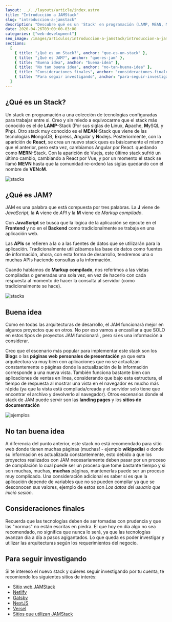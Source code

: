 ```yaml
---
layout: ../../layouts/article/index.astro
title: "Introducción a JAMStack"
slug: "introduccion-a-jamstack"
description: "Descubre qué es un 'Stack' en programación (LAMP, MEAN, MERN, VENOM) y qué es JAMstack (JavaScript, APIs, Markup compilado). Aprende sobre sus ventajas y desventajas,  y cuándo JAMstack es ideal (blogs, landing pages) o no (sitios con actualización constante). ¡Explora esta arquitectura web moderna!"
date: 2020-04-26T03:00:00-03:00
categories: ["web-development"]
seo_image: /images/articulos/introduccion-a-jamstack/introduccion-a-jamstack.webp
sections:
  [
    { title: "¿Qué es un Stack?", anchor: "que-es-un-stack" },
    { title: "¿Qué es JAM?", anchor: "que-es-jam" },
    { title: "Buena idea", anchor: "buena-idea" },
    { title: "No tan buena idea", anchor: "no-tan-buena-idea" },
    { title: "Consideraciones finales", anchor: "consideraciones-finales" },
    { title: "Para seguir investigando", anchor: "para-seguir-investigando" },
  ]
---
```


<h2 id="que-es-un-stack">¿Qué es un Stack?</h2>

Un stack en programación a una colección de tecnologías configuradas para trabajar entre si. Creo y sin miedo a equivocarme que el stack más conocido es el de **LAMP**-Stack (Por sus siglas de **L**inux, **A**pache, **M**ySQL y **P**hp). Otro stack muy conocido es el **MEAN**-Stack que viene de las tecnologías **M**ongoDB, **E**xpress, **A**ngular y **N**odejs. Posteriormente, con la aparición de **React**, se crea un nuevo stack ques es básicamente el mismo que el anterior, pero esta vez, cambiamos Angular por React. quedando como **MERN**-Stack. Con la aparición de Vuejs, este último stack sufrió un último cambio, cambiando a React por Vue, y por un momento el stack se llamó **MEVN** hasta que la comunidad re-ordenó las siglas quedando con el nombre de **VEN**o**M**.

![stacks](/images/articulos/introduccion-a-jamstack/stacks.webp)

<h2 id="que-es-jam">¿Qué es JAM?</h2>

JAM es una palabra que está compuesta por tres palabras. La **J** viene de _JavaScript_, la **A** viene de _API_ y la **M** viene de _Markup compilado_.

Con **JavaScript** se busca que la lógica de la aplicación se ejecute en el **Frontend** y no en el **Backend** como tradicionalmente se trabaja en una aplicación web.

Las **APIs** se refieren a la o a las fuentes de datos que se utilizarán para la aplicación. Tradicionalmente utilizábamos las base de datos como fuentes de información, ahora, con esta forma de desarrollo, tendremos una o muchas APIs haciendo consultas a la información.

Cuando hablamos de **Markup compilado**, nos referimos a las vistas compiladas o generadas una sola vez, en vez de hacerlo con cada respuesta al momento de hacer la consulta al servidor (como tradicionalmente se hace).

![stacks](/images/articulos/introduccion-a-jamstack/jam-stack.webp)

<h2 id="buena-idea">Buena idea</h2>

Como en todas las arquitecturas de desarrollo, el JAM funcionará mejor en algunos proyectos que en otros. No por eso vamos a encasillar a que SOLO en estos tipos de proyectos JAM funcionará , pero si es una información a considerar.

Creo que el escenario más popular para implementar este stack son los **Blog**s o las **páginas web personales de presentación** ya que esta arquitectura va muy bien con aplicaciones que no se actualizan constantemente o páginas donde la actualización de la información corresponde a una nueva vista. También funciona bastante bien con aplicaciones de
ventas en linea, considerando que bajo esta estructura, el tiempo de respuesta al mostrar una vista en el navegador es mucho más rápida (ya que la vista está compilada/creada y el servidor solo tiene que encontrar el archivo y devolverlo al navegador). Otros escenarios donde el stack de JAM puede servir son las **landing pages** y los **sitios de documentación**

![ejemplos](/images/articulos/introduccion-a-jamstack/paginas-de-ejemplo.webp)

<h2 id="no-tan-buena-idea">No tan buena idea</h2>

A diferencia del punto anterior, este stack no está recomendado para sitio web donde tienen muchas páginas (muchas! - ejemplo **wikipedia**) o donde su información es actualizada constantemente, esto debido a que los proyectos realizados con JAM necesariamente deben pasar por un proceso de compilación lo cual puede ser un proceso que tome bastante tiempo y si son muchas, muchas, **muchas** páginas, mantenerlas puede ser un proceso muy complicado. Una consideración adicional es saber si es que la aplicación depende de variables que no se pueden compilar ya que se desconocen sus valores, ejemplo de estos son _Los datos del usuario que inició sesión_.

<h2 id="consideraciones-finales">Consideraciones finales</h2>

Recuerda que las tecnologías deben de ser tomadas con prudencia y que las "normas" no están escritas en piedra. El que hoy en día algo no sea recomendado, no significa que nunca lo será, ya que las tecnologías avanzan día a día a pasos agigantados. Lo que queda es poder investigar y utilizar las arquitecturas según los requerimientos del negocio.

<h2 id="para-seguir-investigando">Para seguir investigando</h2>

Si te interesó el nuevo stack y quieres seguir investigando por tu cuenta, te recomiendo los siguientes sitios de interés:

- [Sitio web JAMStack](https://jamstack.org/)
- [Netlify](https://www.netlify.com/)
- [Gatsby](https://www.gatsbyjs.org/)
- [NextJS](https://nextjs.org/)
- [Versel](https://vercel.com/)
- [Sitios que utilizan JAMStack](https://www.gatsbyjs.org/showcase/)
